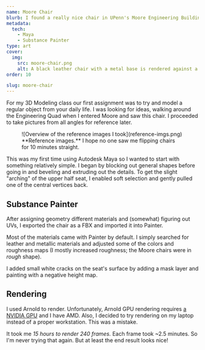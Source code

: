 ```yaml
---
name: Moore Chair
blurb: I found a really nice chair in UPenn's Moore Engineering Building and decided to try modeling it for class.
metadata:
  tech:
    - Maya
    - Substance Painter
type: art
cover:
  img:
    src: moore-chair.png
    alt: A black leather chair with a metal base is rendered against a white background.
order: 10

slug: moore-chair
---
```


For my 3D Modeling class our first assignment was to try and model a regular object from your daily life. I was looking for ideas, walking around the Engineering Quad when I entered Moore and saw this chair. I proceeded to take pictures from all angles for reference later.

<figure>
  ![Overview of the reference images I took](reference-imgs.png)
  <figcaption>
    **Reference images.** I hope no one saw me flipping chairs for 10 minutes straight.
  </figcaption>
</figure>

This was my first time using Autodesk Maya so I wanted to start with something relatively simple. I began by blocking out general shapes before going in and beveling and extruding out the details. To get the slight "arching" of the upper half seat, I enabled soft selection and gently pulled one of the central vertices back.

## Substance Painter

After assigning geometry different materials and (somewhat) figuring out UVs, I exported the chair as a FBX and imported it into Painter.

Most of the materials came with Painter by default. I simply searched for leather and metallic materials and adjusted some of the colors and roughness maps (I mostly increased roughness; the Moore chairs were in _rough_ shape).

I added small white cracks on the seat's surface by adding a mask layer and painting with a negative height map.

## Rendering

I used Arnold to render. Unfortunately, Arnold GPU rendering requires [a NVIDIA GPU](https://help.autodesk.com/view/ARNOL/ENU/?guid=arnold_for_maya_am_Getting_Started_with_Arnold_GPU_html) and I have AMD. Also, I decided to try rendering on my laptop instead of a proper workstation. This was a mistake.

It took me _15 hours to render 240 frames._ Each frame took ~2.5 minutes. So I'm never trying that again. But at least the end result looks nice!
